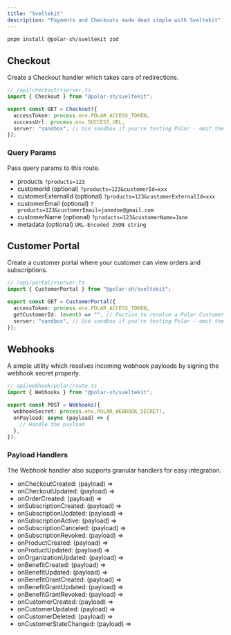 ```yaml
---
title: "Sveltekit"
description: "Payments and Checkouts made dead simple with Sveltekit"
---
```


```bash
pnpm install @polar-sh/sveltekit zod
```

## Checkout

Create a Checkout handler which takes care of redirections.

```typescript
// /api/checkout/+server.ts
import { Checkout } from "@polar-sh/sveltekit";

export const GET = Checkout({
  accessToken: process.env.POLAR_ACCESS_TOKEN,
  successUrl: process.env.SUCCESS_URL,
  server: "sandbox", // Use sandbox if you're testing Polar - omit the parameter or pass 'production' otherwise
});
```

### Query Params

Pass query params to this route.

- products `?products=123`
- customerId (optional) `?products=123&customerId=xxx`
- customerExternalId (optional) `?products=123&customerExternalId=xxx`
- customerEmail (optional) `?products=123&customerEmail=janedoe@gmail.com`
- customerName (optional) `?products=123&customerName=Jane`
- metadata (optional) `URL-Encoded JSON string`

## Customer Portal

Create a customer portal where your customer can view orders and subscriptions.

```typescript
// /api/portal/+server.ts
import { CustomerPortal } from "@polar-sh/sveltekit";

export const GET = CustomerPortal({
  accessToken: process.env.POLAR_ACCESS_TOKEN,
  getCustomerId: (event) => "", // Fuction to resolve a Polar Customer ID
  server: "sandbox", // Use sandbox if you're testing Polar - omit the parameter or pass 'production' otherwise
});
```

## Webhooks

A simple utility which resolves incoming webhook payloads by signing the webhook secret properly.

```typescript
// api/webhook/polar/route.ts
import { Webhooks } from "@polar-sh/sveltekit";

export const POST = Webhooks({
  webhookSecret: process.env.POLAR_WEBHOOK_SECRET!,
  onPayload: async (payload) => {
    // Handle the payload
  },
});
```

### Payload Handlers

The Webhook handler also supports granular handlers for easy integration.

- onCheckoutCreated: (payload) =>
- onCheckoutUpdated: (payload) =>
- onOrderCreated: (payload) =>
- onSubscriptionCreated: (payload) =>
- onSubscriptionUpdated: (payload) =>
- onSubscriptionActive: (payload) =>
- onSubscriptionCanceled: (payload) =>
- onSubscriptionRevoked: (payload) =>
- onProductCreated: (payload) =>
- onProductUpdated: (payload) =>
- onOrganizationUpdated: (payload) =>
- onBenefitCreated: (payload) =>
- onBenefitUpdated: (payload) =>
- onBenefitGrantCreated: (payload) =>
- onBenefitGrantUpdated: (payload) =>
- onBenefitGrantRevoked: (payload) =>
- onCustomerCreated: (payload) =>
- onCustomerUpdated: (payload) =>
- onCustomerDeleted: (payload) =>
- onCustomerStateChanged: (payload) =>

